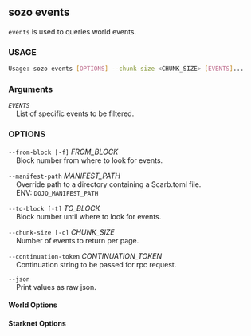
## sozo events

`events` is used to queries world events.

### USAGE

```sh
Usage: sozo events [OPTIONS] --chunk-size <CHUNK_SIZE> [EVENTS]...
```

### Arguments

_`EVENTS`_  
&nbsp;&nbsp;&nbsp;&nbsp;List of specific events to be filtered.

### OPTIONS

`--from-block [-f]` _FROM_BLOCK_  
&nbsp;&nbsp;&nbsp;&nbsp;Block number from where to look for events.

`--manifest-path` _MANIFEST_PATH_  
&nbsp;&nbsp;&nbsp;&nbsp;Override path to a directory containing a Scarb.toml file.  
&nbsp;&nbsp;&nbsp;&nbsp;ENV: `DOJO_MANIFEST_PATH`

`--to-block [-t]` _TO_BLOCK_  
&nbsp;&nbsp;&nbsp;&nbsp;Block number until where to look for events.

`--chunk-size [-c]` _CHUNK_SIZE_  
&nbsp;&nbsp;&nbsp;&nbsp;Number of events to return per page.

`--continuation-token` _CONTINUATION_TOKEN_  
&nbsp;&nbsp;&nbsp;&nbsp;Continuation string to be passed for rpc request.

`--json`  
&nbsp;&nbsp;&nbsp;&nbsp;Print values as raw json.

#### World Options

<WorldOptions/>

#### Starknet Options

<StarknetOptions/>
